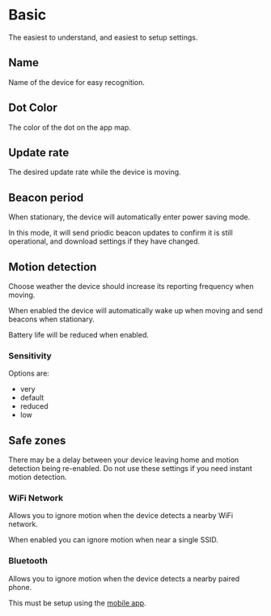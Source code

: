 
# Basic

The easiest to understand, and easiest to setup settings.

## Name

Name of the device for easy recognition.

## Dot Color

The color of the dot on the app map.

## Update rate

The desired update rate while the device is moving.

## Beacon period

When stationary, the device will automatically enter power saving mode.

In this mode, it will send priodic beacon updates to confirm it is still operational, and download settings if they have changed.

## Motion detection

Choose weather the device should increase its reporting frequency when moving.

When enabled the device will automatically wake up when moving and send beacons when stationary.

<Callout type="info" emoji="ℹ️">
  Battery life will be reduced when enabled.
</Callout>

### Sensitivity

Options are:

 - very
 - default
 - reduced
 - low

## Safe zones

<Callout type="warning" emoji="⚠️">
  There may be a delay between your device leaving home and motion detection being re-enabled.
  Do not use these settings if you need instant motion detection.
</Callout>

### WiFi Network

Allows you to ignore motion when the device detects a nearby WiFi network.

When enabled you can ignore motion when near a single SSID.

### Bluetooth

Allows you to ignore motion when the device detects a nearby paired phone.

This must be setup using the [mobile app](/apps/cloud).
